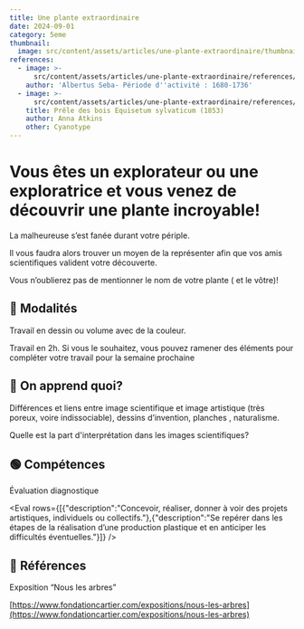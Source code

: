 ```yaml
---
title: Une plante extraordinaire
date: 2024-09-01
category: 5eme
thumbnail:
  image: src/content/assets/articles/une-plante-extraordinaire/thumbnail/image.webp
references:
  - image: >-
      src/content/assets/articles/une-plante-extraordinaire/references/0/image.jpeg
    author: 'Albertus Seba- Période d''activité : 1680-1736'
  - image: >-
      src/content/assets/articles/une-plante-extraordinaire/references/1/image.jpg
    title: Prêle des bois Equisetum sylvaticum (1853)
    author: Anna Atkins
    other: Cyanotype
---
```

# Vous êtes un explorateur ou une exploratrice et vous venez de découvrir une plante **incroyable**! 

La malheureuse s’est fanée durant votre périple.

Il vous faudra alors trouver un moyen de la représenter afin que vos amis scientifiques valident votre découverte. 

Vous n’oublierez pas de mentionner le nom de votre plante ( et le vôtre)!

## **🧐 Modalités**

Travail en dessin ou volume avec de la couleur.

Travail en 2h. Si vous le souhaitez, vous pouvez ramener des éléments pour compléter votre travail pour la semaine prochaine

## 🤔 **On apprend quoi?** 

Différences et liens entre image scientifique et image artistique (très poreux, voire indissociable), dessins d’invention, planches , naturalisme.

Quelle est la part d'interprétation dans les images scientifiques?

## 🟢 Compétences

Évaluation diagnostique

<Eval rows={[{"description":"Concevoir, réaliser, donner à voir des projets artistiques, individuels ou collectifs."},{"description":"Se repérer dans les étapes de la réalisation d’une production plastique et en anticiper les difficultés éventuelles."}]} />

## 👀 **Références**

Exposition “Nous les arbres”

[https://www.fondationcartier.com/expositions/nous-les-arbres](https://www.fondationcartier.com/expositions/nous-les-arbres)

